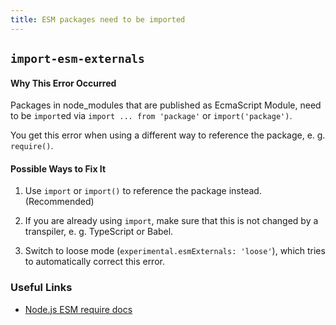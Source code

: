 ```yaml
---
title: ESM packages need to be imported
---
```


## `import-esm-externals`

#### Why This Error Occurred

Packages in node_modules that are published as EcmaScript Module, need to be `import`ed via `import ... from 'package'` or `import('package')`.

You get this error when using a different way to reference the package, e. g. `require()`.

#### Possible Ways to Fix It

1. Use `import` or `import()` to reference the package instead. (Recommended)

2. If you are already using `import`, make sure that this is not changed by a transpiler, e. g. TypeScript or Babel.

3. Switch to loose mode (`experimental.esmExternals: 'loose'`), which tries to automatically correct this error.

### Useful Links

- [Node.js ESM require docs](https://nodejs.org/dist/latest-v16.x/docs/api/esm.html#esm_require)

